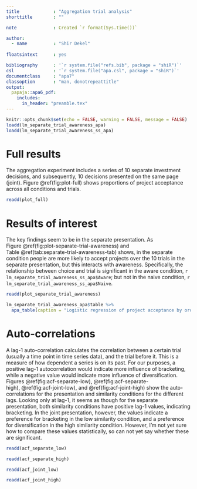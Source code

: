 ```yaml
---
title             : "Aggregation trial analysis"
shorttitle        : ""

note              : Created `r format(Sys.time())`

author: 
  - name          : "Shir Dekel"
  
floatsintext      : yes

bibliography      : '`r system.file("refs.bib", package = "shiR")`'
csl               : '`r system.file("apa.csl", package = "shiR")`'
documentclass     : "apa7"
classoption       : "man, donotrepeattitle"
output: 
  papaja::apa6_pdf:
    includes: 
      in_header: "preamble.tex"
---
```


```r
knitr::opts_chunk$set(echo = FALSE, warning = FALSE, message = FALSE)
loadd(lm_separate_trial_awareness_apa)
loadd(lm_separate_trial_awareness_ss_apa)
```

# Full results

The aggregation experiment includes a series of 10 separate investment decisions, and subsequently, 10 decisions presented on the same page (joint). Figure\ \@ref(fig:plot-full) shows proportions of project acceptance across all conditions and trials.

```r
readd(plot_full)
```

# Results of interest

The key findings seem to be in the separate presentation. As Figure\ \@ref(fig:plot-separate-trial-awareness) and Table\ \@ref(tab:separate-trial-awareness-tab) shows, in the separate condition people are more likely to accept projects over the 10 trials in the separate presentation, but this interacts with awareness. Specifically, the relationship between choice and trial is significant in the aware condition, `r lm_separate_trial_awareness_ss_apa$Aware`; but not in the naive condition, `r lm_separate_trial_awareness_ss_apa$Naive`.

```r
readd(plot_separate_trial_awareness)
```

```r
lm_separate_trial_awareness_apa$table %>% 
  apa_table(caption = "Logistic regression of project acceptance by order and awareness.")
```

# Auto-correlations

A lag-1 auto-correlation calculates the correlation between a certain trial (usually a time point in time series data), and the trial before it. This is a measure of how dependent a series is on its past. For our purposes, a positive lag-1 autocorrelation would indicate more influence of bracketing, while a negative value would indicate more influence of diversification. Figures\ \@ref(fig:acf-separate-low),\ \@ref(fig:acf-separate-high),\ \@ref(fig:acf-joint-low), and\ \@ref(fig:acf-joint-high) show the auto-correlations for the presentation and similarity conditions for the different lags. Looking only at lag-1, it seems as though for the separate presentation, both similarity conditions have positive lag-1 values, indicating bracketing. In the joint presentation, however, the values indicate a preference for bracketing in the low similarity condition, and a preference for diversification in the high similarity condition. However, I'm not yet sure how to compare these values statistically, so can not yet say whether these are significant.

```r
readd(acf_separate_low)
```

```r
readd(acf_separate_high)
```

```r
readd(acf_joint_low)
```

```r
readd(acf_joint_high)
```

